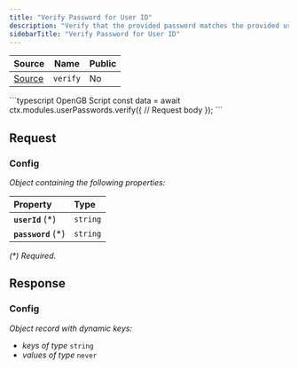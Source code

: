 ```yaml
---
title: "Verify Password for User ID"
description: "Verify that the provided password matches the provided user ID. Errors on mismatch."
sidebarTitle: "Verify Password for User ID"
---
```


| Source                                                                                                      | Name       | Public     |
| ----------------------------------------------------------------------------------------------------------- | ---------- | ---------- |
| [Source](https://github.com/rivet-gg/opengb-modules/tree/main/modules/user_passwords/scripts/verify.ts) | `verify` | No |

<RequestExample>
```typescript OpenGB Script
const data = await ctx.modules.userPasswords.verify({
  // Request body
});
```

</RequestExample>

## Request



### Config

_Object containing the following properties:_

| Property            | Type     |
| :------------------ | :------- |
| **`userId`** (\*)   | `string` |
| **`password`** (\*) | `string` |

_(\*) Required._


## Response



### Config

_Object record with dynamic keys:_

- _keys of type_ `string`
- _values of type_ `never`

